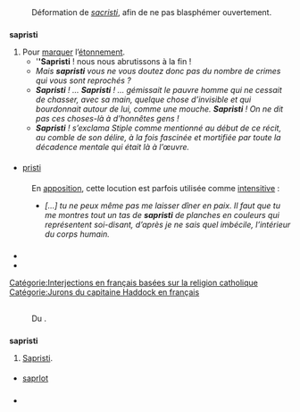 == {{langue|fr}} ==
=== {{S|étymologie}} ===
: Déformation de ''[[sacristi]]'', afin de ne pas blasphémer ouvertement.

=== {{S|interjection|fr}} ===
'''sapristi'''
# Pour [[marquer]] l’[[étonnement]].
#* '''''Sapristi''' ! nous nous abrutissons à la fin ! {{source|{{w|Victor Hugo}}, ''{{w|Quatrevingt-treize}}'', 1874, {{w|Michel Lévy frères}}, tome 3, page 266}}
#* ''Mais '''sapristi''' vous ne vous doutez donc pas du nombre de crimes qui vous sont reprochés ?'' {{source|{{w|Pierre Souvestre}} et {{w|Marcel Allain}}, ''{{w|Fantômas|Fantômas, La Guêpe rouge}}'', 1912, {{w|Éditions Robert Laffont}}, Bouquins, tome 5, page 642}}
#* '''''Sapristi''' ! … '''Sapristi''' ! … gémissait le pauvre homme qui ne cessait de chasser, avec sa main, quelque chose d’invisible et qui bourdonnait autour de lui, comme une mouche. '''Sapristi''' ! On ne dit pas ces choses-là à d’honnêtes gens !'' {{source|Chantal Meyer-Plantureux, ''Un siècle de critique dramatique : de Francisque Sarcey à Bertrand Poirot-Delpech'', Éditions Complexe, 2003, page 44}}
#* '''''Sapristi''' ! s’exclama Stiple comme mentionné au début de ce récit, au comble de son délire, à la fois fascinée et mortifiée par toute la décadence mentale qui était là à l’œuvre.'' {{source|Francis Thievicz, ''Suicide Club et autres curiosités'',  heresie.com, 2013, page 52}}

==== {{S|variantes}} ====
* [[pristi]]

==== {{S|notes}} ====
: En [[apposition]], cette locution est parfois utilisée comme [[intensitif|intensitive]] :
:* ''[…] tu ne peux même pas me laisser dîner en paix. Il faut que tu me montres tout un tas de '''sapristi''' de planches en couleurs qui représentent soi-disant, d’après je ne sais quel imbécile, l’intérieur du corps humain.'' {{source|{{w|William Faulkner}}, ''{{w|Sartoris}}'', traduction René-Noël Raimbault & Henri Delgove, Éditions Gallimard, 1937, réédition Folio, page 299}}

==== {{S|synonymes}} ====
{{cf|sacrebleu#Synonymes}}

=== {{S|prononciation}} ===
* {{pron|sa.pʁis.ti|fr}}
* {{écouter|lang=fr|France (Orléans)|audio=Prononciation_sapristi.ogg}}


[[Catégorie:Interjections en français basées sur la religion catholique]]
[[Catégorie:Jurons du capitaine Haddock en français]]

== {{langue|cs}} ==
=== {{S|étymologie}} ===
: Du {{étyl|fr|cs|mot=sapristi}}.

=== {{S|interjection|cs}} ===
'''sapristi''' {{pron||cs}}
# [[sapristi#fr|Sapristi]].

==== {{S|synonymes}} ====
* [[saprlot#cs|saprlot]]

=== {{S|références}} ===
*{{R:DÉT}}
